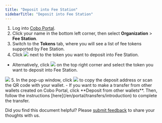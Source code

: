 ```yaml
---
title: "Deposit into Fee Station"
sidebarTitle: "Deposit into Fee Station"
---
```


1. Log into [Cobo Portal](https://portal.cobo.com/login).
2. Click your name in the bottom left corner, then select **Organization** > **Fee Station**.
3. Switch to the **Tokens** tab, where you will see a list of fee tokens supported by Fee Station.
4. Click <img src="/en/images/fee-station/icon_deposit.svg" className="icon"></img> next to the token you want to deposit into Fee Station.
- Alternatively, click <img src="/en/images/fee-station/icon_deposit.svg" className="icon"></img> on the top right corner and select the token you want to deposit into Fee Station.
<img src="/en/images/fee-station/2.png" className="screenshot_full_screen"/>
5. In the pop-up window, click <img src="/en/images/fee-station/copy.svg" className="icon"></img> to copy the deposit address or scan the QR code with your wallet.
- If you want to make a transfer from other wallets created on Cobo Portal, click **Deposit from other wallets**. Then, follow the instructions [here](/en/portal/transfers/introduction) to complete the transfer.


<Tip>Did you find this document helpful? Please [submit feedback](https://forms.zohopublic.com/cobo/form/DocumentFeedbackForm/formperma/QvLOhxJv1_JMsJ-1dleZ8Itb_7rzN-LtgvsDdxosoVI?referrername=manuals) to share your thoughts with us.</Tip>